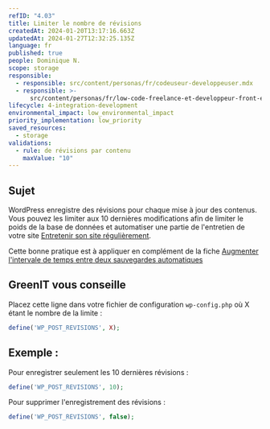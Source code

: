 ```yaml
---
refID: "4.03"
title: Limiter le nombre de révisions
createdAt: 2024-01-20T13:17:16.663Z
updatedAt: 2024-01-27T12:32:25.135Z
language: fr
published: true
people: Dominique N.
scope: storage
responsible:
  - responsible: src/content/personas/fr/codeuseur-developpeuser.mdx
  - responsible: >-
      src/content/personas/fr/low-code-freelance-et-developpeur-front-end-d-agences.mdx
lifecycle: 4-integration-development
environmental_impact: low_environmental_impact
priority_implementation: low_priority
saved_resources:
  - storage
validations:
  - rule: de révisions par contenu
    maxValue: "10"
---
```


## Sujet

WordPress enregistre des révisions pour chaque mise à jour des contenus. Vous pouvez les limiter aux 10 dernières modifications afin de limiter le poids de la base de données et automatiser une partie de l'entretien de votre site [Entretenir son site régulièrement](./WP_8.01-entretenir-son-site-regulierement.md).

Cette bonne pratique est à appliquer en complément de la fiche [Augmenter l'intervale de temps entre deux sauvegardes automatiques](./WP_4.02-augmenter-l_intervalle-de-temps-entre-deux-enregistrements-automatiques.md)

## GreenIT vous conseille

Placez cette ligne dans votre fichier de configuration `wp-config.php` où X étant le nombre de la limite :

```php
define('WP_POST_REVISIONS', X);
```

## Exemple :

Pour enregistrer seulement les 10 dernières révisions :

```php
define('WP_POST_REVISIONS', 10);
```

Pour supprimer l'enregistrement des révisions :

```php
define('WP_POST_REVISIONS', false);
```
